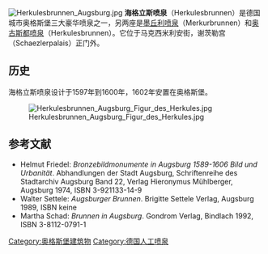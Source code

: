 [[File:Herkulesbrunnen_Augsburg.jpg|thumb]]
'''海格立斯喷泉'''（Herkulesbrunnen）是德国城市奥格斯堡三大豪华喷泉之一，另两座是[[墨丘利喷泉_(奥格斯堡)|墨丘利喷泉]]（Merkurbrunnen）和[[奥古斯都喷泉|奥古斯都喷泉]]（Herkulesbrunnen）。它位于马克西米利安街，谢茨勒宫（Schaezlerpalais）正门外。

== 历史 ==
海格立斯喷泉设计于1597年到1600年，1602年安置在奥格斯堡。

[[File:Herkulesbrunnen_Augsburg_Figur_des_Herkules.jpg|thumb]]

== 参考文献 ==
* Helmut Friedel: ''Bronzebildmonumente in Augsburg 1589-1606 Bild und Urbanität''. Abhandlungen der Stadt Augsburg, Schriftenreihe des Stadtarchiv Augsburg Band 22, Verlag Hieronymus Mühlberger, Augsburg 1974, ISBN 3-921133-14-9 
* Walter Settele: ''Augsburger Brunnen''. Brigitte Settele Verlag, Augsburg 1989, ISBN keine
* Martha Schad: ''Brunnen in Augsburg''. Gondrom Verlag, Bindlach 1992, ISBN 3-8112-0791-1
{{Commons category|Herkulesbrunnen (Augsburg)}}

[[Category:奥格斯堡建筑物|Category:奥格斯堡建筑物]]
[[Category:德国人工喷泉|Category:德国人工喷泉]]